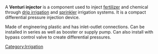 {{dated prod|concern = {{{concern|No indication at all that this piece of equipment is notable.}}}|month = August|day = 13|year = 2007|time = 14:56|timestamp = 20070813145620}}
<!-- Do not use the "dated prod" template directly; the above line is generated by "subst:prod|reason" -->

{{Wikify|date=January 2007}}
{{dict}}

A '''Venturi injector''' is a component used to inject [[fertilizer]] and chemical through [[drip irrigation]] and [[sprinkler]] irrigation systems. It is a compact differential pressure injection device.

Made of engineering plastic and has inlet-outlet connections.  Can be installed in series as well as booster or supply pump.  Can also install with bypass control valve to create differential pressures.

[[Category:Irrigation]]


{{agri-stub}}